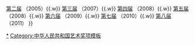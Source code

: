{{Navbox
|name=中国电视戏曲兰花奖
|title=[[中国电视戏曲兰花奖]]
|list1=[[第一届中国电视戏曲兰花奖|第一届]] （2004）{{.w}} [[第二届中国电视戏曲兰花奖|第二届]] （2005）{{.w}} [[第三届中国电视戏曲兰花奖|第三届]] （2007）{{.w}} [[第四届中国电视戏曲兰花奖|第四届]] （2008）{{.w}} [[第五届中国电视戏曲兰花奖|第五届]] （2008）{{.w}} [[第六届中国电视戏曲兰花奖|第六届]] （2009）{{.w}} [[第七届中国电视戏曲兰花奖|第七届]] （2010）{{.w}} [[第八届中国电视戏曲兰花奖|第八届]] （2011）
}}<noinclude>
[[Category:中国电视戏曲兰花奖|*]]
[[Category:中华人民共和国艺术奖项模板]]
</noinclude>